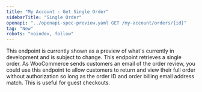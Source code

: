 ```yaml
---
title: "My Account - Get Single Order"
sidebarTitle: "Single Order"
openapi: "../openapi-spec-preview.yaml GET /my-account/orders/{id}"
tag: "New"
robots: "noindex, follow"
---
```


<Warning>
    This endpoint is currently shown as a preview of what's currently in development and is subject to change.
</Warning>

<Tip>
    This endpoint retrieves a single order. As WooCommerce sends customers an email of the order review, you could use this endpoint to allow customers to return and view their full order without authorization so long as the order ID and order billing email address match. This is useful for guest checkouts.
</Tip>
